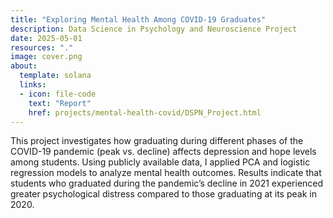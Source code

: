 ```yaml
---
title: "Exploring Mental Health Among COVID-19 Graduates"
description: Data Science in Psychology and Neuroscience Project
date: 2025-05-01
resources: "."
image: cover.png
about: 
  template: solana
  links: 
  - icon: file-code
    text: "Report"
    href: projects/mental-health-covid/DSPN_Project.html
---
```


This project investigates how graduating during different phases of the COVID-19 pandemic (peak vs. decline) affects depression and hope levels among students. Using publicly available data, I applied PCA and logistic regression models to analyze mental health outcomes. Results indicate that students who graduated during the pandemic’s decline in 2021 experienced greater psychological distress compared to those graduating at its peak in 2020.
